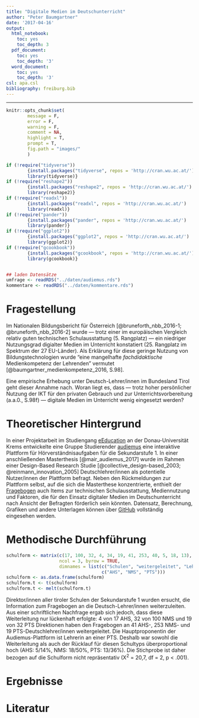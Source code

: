 ```yaml
---
title: "Digitale Medien im Deutschunterricht"
author: "Peter Baumgartner"
date: '2017-04-16'
output:
  html_notebook:
    toc: yes
    toc_depth: 3
  pdf_document:
    toc: yes
    toc_depth: '3'
  word_document:
    toc: yes
    toc_depth: '3'
csl: apa.csl
bibliography: freiburg.bib
---
```

***

```r
knitr::opts_chunk$set(
        message = F,
        error = F,
        warning = F,
        comment = NA,
        highlight = T,
        prompt = T,
        fig.path = "images/"
        )

if (!require("tidyverse")) 
        {install.packages("tidyverse", repos = 'http://cran.wu.ac.at/')
        library(tidyverse)}
if (!require("reshape2"))
        {install.packages("reshape2", repos = 'http://cran.wu.ac.at/')
        library(reshape2)}
if (!require("readxl"))
        {install.packages("readxl", repos = 'http://cran.wu.ac.at/')
        library(readxl)}
if (!require("pander"))
        {install.packages("pander", repos = 'http://cran.wu.ac.at/')
        library(pander)}
if (!require("ggplot2"))
        {install.packages("ggplot2", repos = 'http://cran.wu.ac.at/')
        library(ggplot2)}
if (!require("gcookbook"))
        {install.packages("gcookbook", repos = 'http://cran.wu.ac.at/')
        library(gcookbook)}


## laden Datensätze
umfrage <- readRDS("../daten/audiemus.rds")
kommentare <- readRDS("../daten/kommentare.rds")
```



# Fragestellung

Im Nationalen Bildungsbericht für Österreich [@bruneforth_nbb_2016-1; @bruneforth_nbb_2016-2] wurde --- trotz einer im europäischen Vergleich relativ guten technischen Schulausstattung (5. Rangplatz) --- ein niedriger Nutzungsgrad digialter Medien im Unterricht konstatiert (25. Rangplatz im Spektrum der 27 EU-Länder). Als Erklärung für diese geringe Nutzung von Bildungstechnologien wurde "eine mangelhafte _fachdidaktische_ Medienkompetenz der Lehrenden" vermutet [@baumgartner_medienkompetenz_2016, S.98].

Eine empirische Erhebung unter Deutsch-Lehrer/innen im Bundesland Tirol geht dieser Annahme nach. Woran liegt es, dass --- trotz hoher persönlicher Nutzung der IKT für den privaten Gebrauch und zur Unterrichtsvorbereitung (a.a.0., S.98f) --- digitale Medien im Unterricht wenig eingesetzt werden? 

# Theoretischer Hintergrund

In einer Projektarbeit im Studiengang [eEducation](http://www.donau-uni.ac.at/de/studium/eeducation/index.php) an der Donau-Universität Krems entwickelte eine Gruppe Studierender  [audiemus](http://imbstudent.donau-uni.ac.at/audiemus2/) eine interaktive Plattform für Hörverständnisaufgaben für die Sekundarstufe 1. In einer anschließenden Masterthesis [@mair_audiemus_2017] wurde im Rahmen einer Design-Based Research Studie [@collective_design-based_2003; @reinmann_innovation_2005] Deutschlehrer/innen als potentielle Nutzer/innen der Plattform befragt. Neben den Rückmeldungen zur Plattform selbst, auf die sich die Masterthese konzentrierte, enthielt der [Fragebogen](https://de.surveymonkey.com/results/SM-2WD2HRDG/) auch Items zur technischen Schulausstattung, Mediennutzung und Faktoren, die für den Einsatz digitaler Medien im Deutschunterricht nach Ansicht der Befragten förderlich sein könnten. Datensatz, Berechnung, Grafiken und andere Unterlagen können über [GitHub](https://github.com/petzi53/audiemus) vollständig eingesehen werden. 

# Methodische Durchführung

```r
schulform <- matrix(c(17, 100, 32, 4, 34, 19, 41, 253, 40, 5, 18, 13), 
                    ncol = 3, byrow = TRUE,
                    dimnames = list(c("Schulen", "weitergeleitet", "Lehrer/innen", "Rücklauf"),
                                    c("AHS", "NMS", "PTS")))
schulform <- as.data.frame(schulform)
schulform.t <- t(schulform)
schulform.t <- melt(schulform.t)
```


Direktor/innen aller tiroler Schulen der Sekundarstufe 1 wurden ersucht, die Information zum Fragebogen an die Deutsch-Lehrer/innen weiterzuleiten. Aus einer schriftlichen Nachfrage ergab sich jedoch, dass diese Weiterleitung nur lückenhaft erfolgte: 4 von 17 AHS, 32 von 100 NMS und  19 von 32 PTS Direktionen haben den Fragebogen an 41 AHS-, 253 NMS- und 19 PTS-Deutschlehrer/innen weitergeleitet. Die Hauptproponentin der Audiemus-Plattform ist Lehrerin an einer PTS. Deshalb war sowohl die Weiterleitung als auch der Rücklauf für diesen Schultyps überproportional hoch (AHS: 5/14%, NMS: 18/50%, PTS: 13/36%). Die Stichprobe ist daher bezogen auf die Schulform nicht repräsentativ (X^2^ = 20,7, df = 2, p < .001).

# Ergebnisse



# Literatur
